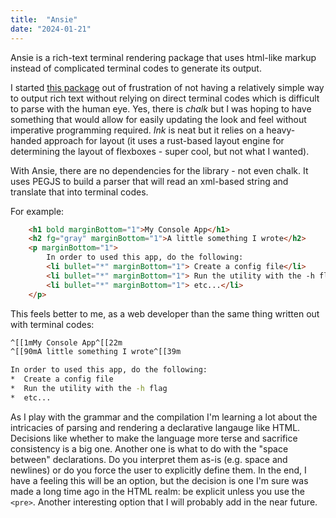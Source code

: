 ```yaml
---
title:  "Ansie"
date: "2024-01-21"
---
```



Ansie is a rich-text terminal rendering package that uses html-like markup instead of complicated terminal codes to generate its output.  

I started [this package](https://www.npmjs.com/package/ansie) out of frustration of not having a relatively simple way to output rich text without relying on direct terminal codes which is difficult to parse with the human eye.  Yes, there is *chalk* but I was hoping to have something that would allow for easily updating the look and feel without imperative programming required.  *Ink* is neat but it relies on a heavy-handed approach for layout (it uses a rust-based layout engine for determining the layout of flexboxes - super cool, but not what I wanted).

With Ansie, there are no dependencies for the library - not even chalk.  It uses PEGJS to build a parser that will read an xml-based string and translate that into terminal codes. 

For example:

```html
    <h1 bold marginBottom="1">My Console App</h1>
    <h2 fg="gray" marginBottom="1">A little something I wrote</h2>
    <p marginBottom="1">
        In order to used this app, do the following:
        <li bullet="*" marginBottom="1"> Create a config file</li>
        <li bullet="*" marginBottom="1"> Run the utility with the -h flag</li>
        <li bullet="*" marginBottom="1"> etc...</li>
    </p>
```

This feels better to me, as a web developer than the same thing written out with terminal codes:

```bash
^[[1mMy Console App^[[22m
^[[90mA little something I wrote^[[39m

In order to used this app, do the following:
*  Create a config file
*  Run the utility with the -h flag
*  etc...
```

As I play with the grammar and the compilation I'm learning a lot about the intricacies of parsing and rendering a declarative langauge like HTML.  Decisions like whether to make the language more terse and sacrifice consistency is a big one.  Another one is what to do with the "space between" declarations.  Do you interpret them as-is (e.g. space and newlines) or do you force the user to explicitly define them.  In the end, I have a feeling this will be an option, but the decision is one I'm sure was made a long time ago in the HTML realm: be explicit unless you use the `<pre>`.  Another interesting option that I will probably add in the near future.
